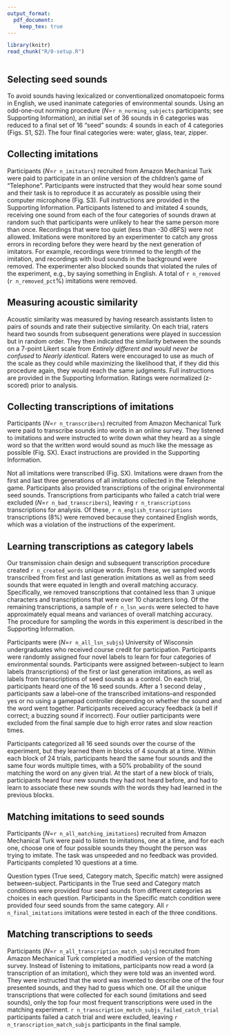 ```yaml
---
output_format:
  pdf_document:
    keep_tex: true
---
```


```r
library(knitr)
read_chunk("R/0-setup.R")
```

```r
```

## Selecting seed sounds

To avoid sounds having lexicalized or conventionalized onomatopoeic forms in English, we used inanimate categories of environmental sounds. Using an odd-one-out norming procedure (_N_=`r n_norming_subjects` participants; see Supporting Information), an initial set of 36 sounds in 6 categories was reduced to a final set of 16 "seed" sounds: 4 sounds in each of 4 categories (Figs. S1, S2). The four final categories were: water, glass, tear, zipper.

## Collecting imitations

Participants (_N_=`r n_imitators`) recruited from Amazon Mechanical Turk were paid to participate in an online version of the children's game of "Telephone". Participants were instructed that they would hear some sound and their task is to reproduce it as accurately as possible using their computer microphone (Fig. S3). Full instructions are provided in the Supporting Information. Participants listened to and imitated 4 sounds, receiving one sound from each of the four categories of sounds drawn at random such that participants were unlikely to hear the same person more than once. Recordings that were too quiet (less than -30 dBFS) were not allowed. Imitations were monitored by an experimenter to catch any gross errors in recording before they were heard by the next generation of imitators. For example, recordings were trimmed to the length of the imitation, and recordings with loud sounds in the background were removed. The experimenter also blocked sounds that violated the rules of the experiment, e.g., by saying something in English. A total of `r n_removed` (`r n_removed_pct`%) imitations were removed.

## Measuring acoustic similarity

Acoustic similarity was measured by having research assistants listen to pairs of sounds and rate their subjective similarity. On each trial, raters heard two sounds from subsequent generations were played in succession but in random order. They then indicated the similarity between the sounds on a 7-point Likert scale from _Entirely different and would never be confused_ to _Nearly identical_. Raters were encouraged to use as much of the scale as they could while maximizing the likelihood that, if they did this procedure again, they would reach the same judgments. Full instructions are provided in the Supporting Information. Ratings were normalized (z-scored) prior to analysis.

## Collecting transcriptions of imitations

Participants (_N_=`r n_transcribers`) recruited from Amazon Mechanical Turk were paid to transcribe sounds into words in an online survey. They listened to imitations and were instructed to write down what they heard as a single word so that the written word would sound as much like the message as possible (Fig. SX). Exact instructions are provided in the Supporting Information.

Not all imitations were transcribed (Fig. SX). Imitations were drawn from the first and last three generations of all imitations collected in the Telephone game. Participants also provided transcriptions of the original environmental seed sounds. Transcriptions from participants who failed a catch trial were excluded (_N_=`r n_bad_transcribers`), leaving `r n_transcriptions` transcriptions for analysis. Of these, `r n_english_transcriptions` transcriptions (8%) were removed because they contained English words, which was a violation of the instructions of the experiment.

## Learning transcriptions as category labels

Our transmission chain design and subsequent transcription procedure created `r n_created_words` unique words. From these, we sampled words transcribed from first and last generation imitations as well as from seed sounds that were equated in length and overall matching accuracy. Specifically, we removed transcriptions that contained less than 3 unique characters and transcriptions that were over 10 characters long. Of the remaining transcriptions, a sample of `r n_lsn_words` were selected to have approximately equal means and variances of overall matching accuracy. The procedure for sampling the words in this experiment is described in the Supporting Information.

Participants were (_N_=`r n_all_lsn_subjs`) University of Wisconsin undergraduates who received course credit for participation. Participants were randomly assigned four novel labels to learn for four categories of environmental sounds. Participants were assigned between-subject to learn labels (transcriptions) of the first or last generation imitations, as well as labels from transcriptions of seed sounds as a control. On each trial, participants heard one of the 16 seed sounds. After a 1 second delay , participants saw a label--one of the transcribed imitations--and responded yes or no using a gamepad controller depending on whether the sound and the word went together. Participants received accuracy feedback (a bell if correct; a buzzing sound if incorrect). Four outlier participants were excluded from the final sample due to high error rates and slow reaction times.

Participants categorized all 16 seed sounds over the course of the experiment, but they learned them in blocks of 4 sounds at a time. Within each block of 24 trials, participants heard the same four sounds and the same four words multiple times, with a 50% probability of the sound matching the word on any given trial. At the start of a new block of trials, participants heard four new sounds they had not heard before, and had to learn to associate these new sounds with the words they had learned in the previous blocks.

## Matching imitations to seed sounds

Participants (_N_=`r n_all_matching_imitations`) recruited from Amazon Mechanical Turk were paid to listen to imitations, one at a time, and for each one, choose one of four possible sounds they thought the person was trying to imitate. The task was unspeeded and no feedback was provided. Participants completed 10 questions at a time.

Question types (True seed, Category match, Specific match) were assigned between-subject. Participants in the True seed and Category match conditions were provided four seed sounds from different categories as choices in each question. Participants in the Specific match condition were provided four seed sounds from the same category. All `r n_final_imitations` imitations were tested in each of the three conditions.

## Matching transcriptions to seeds

Participants (_N_=`r n_all_transcription_match_subjs`) recruited from Amazon Mechanical Turk completed a modified version of the matching survey. Instead of listening to imitations, participants now read a word (a transcription of an imitation), which they were told was an invented word. They were instructed that the word was invented to describe one of the four presented sounds, and they had to guess which one. Of all the unique transcriptions that were collected for each sound (imitations and seed sounds), only the top four most frequent transcriptions were used in the matching experiment. `r n_transcription_match_subjs_failed_catch_trial` participants failed a catch trial and were excluded, leaving `r n_transcription_match_subjs` participants in the final sample.
